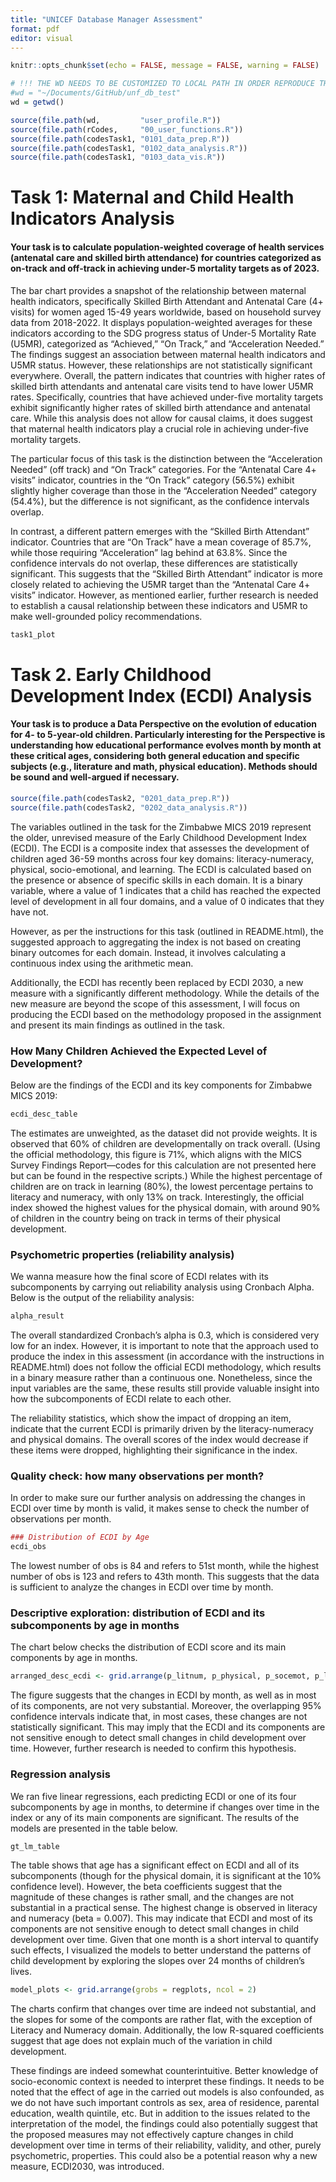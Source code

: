 ```yaml
---
title: "UNICEF Database Manager Assessment"
format: pdf
editor: visual
---
```


```r
knitr::opts_chunk$set(echo = FALSE, message = FALSE, warning = FALSE)
```

```r
# !!! THE WD NEEDS TO BE CUSTOMIZED TO LOCAL PATH IN ORDER REPRODUCE THE TEXT 
#wd = "~/Documents/GitHub/unf_db_test"
wd = getwd()

```

```r
source(file.path(wd,         "user_profile.R"))
source(file.path(rCodes,     "00_user_functions.R"))
source(file.path(codesTask1, "0101_data_prep.R"))
source(file.path(codesTask1, "0102_data_analysis.R"))
source(file.path(codesTask1, "0103_data_vis.R"))
```

# Task 1: Maternal and Child Health Indicators Analysis

#### Your task is to calculate population-weighted coverage of health services (antenatal care and skilled birth attendance) for countries categorized as on-track and off-track in achieving under-5 mortality targets as of 2023.

The bar chart provides a snapshot of the relationship between maternal health indicators, specifically Skilled Birth Attendant and Antenatal Care (4+ visits) for women aged 15-49 years worldwide, based on household survey data from 2018-2022. It displays population-weighted averages for these indicators according to the SDG progress status of Under-5 Mortality Rate (U5MR), categorized as "Achieved," "On Track," and "Acceleration Needed." The findings suggest an association between maternal health indicators and U5MR status. However, these relationships are not statistically significant everywhere. Overall, the pattern indicates that countries with higher rates of skilled birth attendants and antenatal care visits tend to have lower U5MR rates. Specifically, countries that have achieved under-five mortality targets exhibit significantly higher rates of skilled birth attendance and antenatal care. While this analysis does not allow for causal claims, it does suggest that maternal health indicators play a crucial role in achieving under-five mortality targets.

The particular focus of this task is the distinction between the "Acceleration Needed" (off track) and "On Track" categories. For the "Antenatal Care 4+ visits" indicator, countries in the "On Track" category (56.5%) exhibit slightly higher coverage than those in the "Acceleration Needed" category (54.4%), but the difference is not significant, as the confidence intervals overlap.

In contrast, a different pattern emerges with the "Skilled Birth Attendant" indicator. Countries that are "On Track" have a mean coverage of 85.7%, while those requiring "Acceleration" lag behind at 63.8%. Since the confidence intervals do not overlap, these differences are statistically significant. This suggests that the "Skilled Birth Attendant" indicator is more closely related to achieving the U5MR target than the "Antenatal Care 4+ visits" indicator. However, as mentioned earlier, further research is needed to establish a causal relationship between these indicators and U5MR to make well-grounded policy recommendations.

```r

task1_plot

```

# Task 2. Early Childhood Development Index (ECDI) Analysis

#### Your task is to produce a Data Perspective on the evolution of education for 4- to 5-year-old children. Particularly interesting for the Perspective is understanding how educational performance evolves month by month at these critical ages, considering both general education and specific subjects (e.g., literature and math, physical education). Methods should be sound and well-argued if necessary.

```r

source(file.path(codesTask2, "0201_data_prep.R"))
source(file.path(codesTask2, "0202_data_analysis.R"))

```

The variables outlined in the task for the Zimbabwe MICS 2019 represent the older, unrevised measure of the Early Childhood Development Index (ECDI). The ECDI is a composite index that assesses the development of children aged 36-59 months across four key domains: literacy-numeracy, physical, socio-emotional, and learning. The ECDI is calculated based on the presence or absence of specific skills in each domain. It is a binary variable, where a value of 1 indicates that a child has reached the expected level of development in all four domains, and a value of 0 indicates that they have not.

However, as per the instructions for this task (outlined in README.html), the suggested approach to aggregating the index is not based on creating binary outcomes for each domain. Instead, it involves calculating a continuous index using the arithmetic mean.

Additionally, the ECDI has recently been replaced by ECDI 2030, a new measure with a significantly different methodology. While the details of the new measure are beyond the scope of this assessment, I will focus on producing the ECDI based on the methodology proposed in the assignment and present its main findings as outlined in the task.

### How Many Children Achieved the Expected Level of Development?

Below are the findings of the ECDI and its key components for Zimbabwe MICS 2019:

```r

ecdi_desc_table


```

The estimates are unweighted, as the dataset did not provide weights. It is observed that 60% of children are developmentally on track overall. (Using the official methodology, this figure is 71%, which aligns with the MICS Survey Findings Report—codes for this calculation are not presented here but can be found in the respective scripts.) While the highest percentage of children are on track in learning (80%), the lowest percentage pertains to literacy and numeracy, with only 13% on track. Interestingly, the official index showed the highest values for the physical domain, with around 90% of children in the country being on track in terms of their physical development.

### Psychometric properties (reliability analysis)

We wanna measure how the final score of ECDI relates with its subcomponents by carrying out reliability analysis using Cronbach Alpha. Below is the output of the reliability analysis:

```r


alpha_result

```

The overall standardized Cronbach's alpha is 0.3, which is considered very low for an index. However, it is important to note that the approach used to produce the index in this assessment (in accordance with the instructions in README.html) does not follow the official ECDI methodology, which results in a binary measure rather than a continuous one. Nonetheless, since the input variables are the same, these results still provide valuable insight into how the subcomponents of ECDI relate to each other.

The reliability statistics, which show the impact of dropping an item, indicate that the current ECDI is primarily driven by the literacy-numeracy and physical domains. The overall scores of the index would decrease if these items were dropped, highlighting their significance in the index.

### Quality check: how many observations per month?

In order to make sure our further analysis on addressing the changes in ECDI over time by month is valid, it makes sense to check the number of observations per month.

```r
### Distribution of ECDI by Age
ecdi_obs
```

The lowest number of obs is 84 and refers to 51st month, while the highest number of obs is 123 and refers to 43th month. This suggests that the data is sufficient to analyze the changes in ECDI over time by month.

### Descriptive exploration: distribution of ECDI and its subcomponents by age in months

The chart below checks the distribution of ECDI score and its main components by age in months.

```r

arranged_desc_ecdi <- grid.arrange(p_litnum, p_physical, p_socemot, p_learn, p_ecdi, ncol = 2)
```

The figure suggests that the changes in ECDI by month, as well as in most of its components, are not very substantial. Moreover, the overlapping 95% confidence intervals indicate that, in most cases, these changes are not statistically significant. This may imply that the ECDI and its components are not sensitive enough to detect small changes in child development over time. However, further research is needed to confirm this hypothesis.

### Regression analysis

We ran five linear regressions, each predicting ECDI or one of its four subcomponents by age in months, to determine if changes over time in the index or any of its main components are significant. The results of the models are presented in the table below.

```r

gt_lm_table 

```

The table shows that age has a significant effect on ECDI and all of its subcomponents (though for the physical domain, it is significant at the 10% confidence level). However, the beta coefficients suggest that the magnitude of these changes is rather small, and the changes are not substantial in a practical sense. The highest change is observed in literacy and numeracy (beta = 0.007). This may indicate that ECDI and most of its components are not sensitive enough to detect small changes in child development over time. Given that one month is a short interval to quantify such effects, I visualized the models to better understand the patterns of child development by exploring the slopes over 24 months of children's lives.

```r

model_plots <- grid.arrange(grobs = regplots, ncol = 2)
```

The charts confirm that changes over time are indeed not substantial, and the slopes for some of the componts are rather flat, with the exception of Literacy and Numeracy domain. Additionally, the low R-squared coefficients suggest that age does not explain much of the variation in child development.

These findings are indeed somewhat counterintuitive. Better knowledge of socio-economic context is needed to interpret these findings. It needs to be noted that the effect of age in the carried out models is also confounded, as we do not have such important controls as sex, area of residence, parental education, wealth quintile, etc. But in addition to the issues related to the interpretation of the model, the findings could also potentially suggest that the proposed measures may not effectively capture changes in child development over time in terms of their reliability, validity, and other, purely psychometric, properties. This could also be a potential reason why a new measure, ECDI2030, was introduced.

